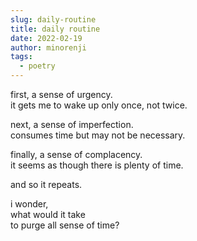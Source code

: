 ```yaml
---
slug: daily-routine
title: daily routine
date: 2022-02-19
author: minorenji
tags:
  - poetry
---
```


first, a sense of urgency.  
it gets me to wake up only once, not twice.  

next, a sense of imperfection.  
consumes time but may not be necessary.

finally, a sense of complacency.  
it seems as though there is plenty of time.

and so it repeats.

i wonder,  
what would it take  
to purge all sense of time?